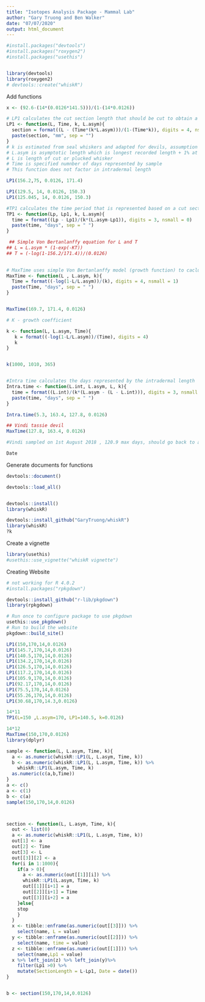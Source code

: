 ```yaml
---
title: "Isotopes Analysis Package - Mammal Lab"
author: "Gary Truong and Ben Walker"
date: "07/07/2020"
output: html_document
---
```


```r
#install.packages("devtools")
#install.packages("roxygen2")
#install.packages("usethis")


library(devtools)
library(roxygen2)
# devtools::create("whiskR")
```

Add functions 
```r
x <- (92.6-(14*(0.0126*141.5)))/(1-(14*0.0126))

# LP1 calculates the cut section length that should be cut to obtain a defined time period. 
LP1 <- function(L, Time, k, L.asym){
  section = format((L - (Time*(k*L.asym)))/(1-(Time*k)), digits = 4, nsmall = 1)
  paste(section, "mm", sep = "")
}
# k is estimated from seal whiskers and adapted for devils, assumption that whiskers fall out after 1 year
# L.asym is asymptotic length which is longest recorded length + 1% at the given position
# L is length of cut or plucked whisker
# Time is specified numnber of days represented by sample
# This function does not factor in intradermal length 

LP1(156.2,75, 0.0126, 171.4)

LP1(129.5, 14, 0.0126, 150.3)
LP1(125.045, 14, 0.0126, 150.3)

#TP1 calculates the time period that is represented based on a cut section 
TP1 <- function(Lp, Lp1, k, L.asym){
  time = format((Lp - Lp1)/(k*(L.asym-Lp1)), digits = 3, nsmall = 0)
  paste(time, "days", sep = " ")
}

 ## Simple Von Bertanlanffy equation for L and T
## L = L.asym * (1-exp(-KT))
## T = (-log(1-156.2/171.4))/(0.0126)
  

# MaxTime uses simple Von Bertanlanffy model (growth function) to caclulate maximum theoretically time that the sample whisker represents
MaxTime <- function(L , L.asym, k){
  Time = format((-log(1-L/L.asym))/(k), digits = 4, nsmall = 1)
  paste(Time, "days", sep = " ")
}


MaxTime(169.7, 171.4, 0.0126)  

# K - growth coefficient

k <- function(L, L.asym, Time){
   k = format((-log(1-L/L.asym))/(Time), digits = 4)
   k
}


k(1000, 1010, 365)


#Intra time calculates the days represented by the intradermal length
Intra.time <- function(L.int, L.asym, L, k){
  time = format((L.int)/(k*(L.asym - (L - L.int))), digits = 3, nsmall = 0)
  paste(time, "days", sep = " ")
}

Intra.time(5.3, 163.4, 127.8, 0.0126)

## Vindi tassie devil
MaxTime(127.8, 163.4, 0.0126)

#Vindi sampled on 1st August 2018 , 120.9 max days, should go back to april 

Date

```


Generate documents for functions
```r
devtools::document()
```



```r
devtools::load_all()


devtools::install()
library(whiskR)

devtools::install_github("GaryTruong/whiskR")
library(whiskR)
?k
```

Create a vignette
```r
library(usethis)
#usethis::use_vignette("whiskR vignette")
```

Creating  Website
```r
# not working for R 4.0.2
#install.packages("rpkgdown")

devtools::install_github("r-lib/pkgdown")
library(rpkgdown)

# Run once to configure package to use pkgdown
usethis::use_pkgdown()
# Run to build the website
pkgdown::build_site()
```

```r
LP1(150,170,14,0.0126)
LP1(145.7,170,14,0.0126)
LP1(140.5,170,14,0.0126)
LP1(134.2,170,14,0.0126)
LP1(126.5,170,14,0.0126)
LP1(117.2,170,14,0.0126)
LP1(105.9,170,14,0.0126)
LP1(92.17,170,14,0.0126)
LP1(75.5,170,14,0.0126)
LP1(55.26,170,14,0.0126)
LP1(30.68,170,14.3,0.0126)

14*11
TP1(L=150 ,L.asym=170, LP1=140.5, k=0.0126)

14*12
MaxTime(150,170,0.0126)
library(dplyr)

sample <- function(L, L.asym, Time, k){
  a <- as.numeric(whiskR::LP1(L, L.asym, Time, k)) 
  b <- as.numeric(whiskR::LP1(L, L.asym, Time, k)) %>%
    whiskR::LP1(L.asym, Time, k)
  as.numeric(c(a,b,Time))
}
a <- c()
a <- c(1)
b <- c(a)
sample(150,170,14,0.0126)



section <- function(L, L.asym, Time, k){
  out <- list(0)
  a <- as.numeric(whiskR::LP1(L, L.asym, Time, k)) 
  out[1] <- a
  out[2] <- Time
  out[3] <- L
  out[[3]][2] <- a
  for(i in 1:1000){
    if(a > 0){
      a <- as.numeric(out[[1]][i]) %>% 
      whiskR::LP1(L.asym, Time, k)
      out[[1]][i+1] = a
      out[[2]][i+1] = Time
      out[[3]][i+2] = a
    }else{
    stop
    }
  }
  x <- tibble::enframe(as.numeric(out[[3]])) %>%
    select(name, L = value)
  y <- tibble::enframe(as.numeric(out[[2]])) %>% 
    select(name, time = value)
  z <- tibble::enframe(as.numeric(out[[1]])) %>%
    select(name,Lp1 = value)
  x %>% left_join(z) %>% left_join(y)%>%
    filter(Lp1 >0) %>%
    mutate(SectionLength = L-Lp1, Date = date())
}


b <- section(150,170,14,0.0126)


```


